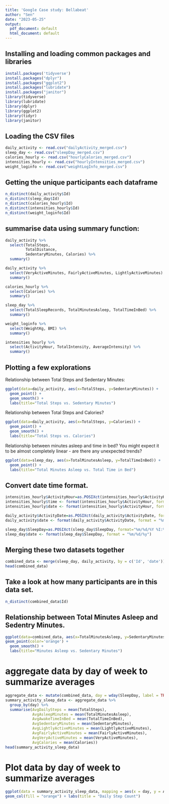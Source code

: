 ```yaml
---
title: 'Google Case study: Bellabeat'
author: "Sen"
date: "2023-05-25"
output:
  pdf_document: default
  html_document: default
---
```


## Installing and loading common packages and libraries
```r
install.packages('tidyverse')
install.packages("dplyr")
install.packages("ggplot2")
install.packages("lubridate")
install.packages("janitor")
library(tidyverse)
library(lubridate)
library(dplyr)
library(ggplot2)
library(tidyr)
library(janitor)
```

## Loading the CSV files
```r
daily_activity <- read.csv("dailyActivity_merged.csv")
sleep_day <- read.csv("sleepDay_merged.csv")
calories_hourly <- read.csv("hourlyCalories_merged.csv")
intensities_hourly <- read.csv("hourlyIntensities_merged.csv")
weight_loginfo <- read.csv("weightLogInfo_merged.csv")
```

## Getting the unique participants each dataframe
```r
n_distinct(daily_activity$Id)
n_distinct(sleep_day$Id)
n_distinct(calories_hourly$Id)
n_distinct(intensities_hourly$Id)
n_distinct(weight_loginfo$Id)
```
## summarise data using summary function:

```r
daily_activity %>%  
  select(TotalSteps,
         TotalDistance,
         SedentaryMinutes, Calories) %>%
  summary()
```

```r
daily_activity %>%
  select(VeryActiveMinutes, FairlyActiveMinutes, LightlyActiveMinutes) %>%
  summary()
```

```r
calories_hourly %>%
  select(Calories) %>%
  summary()
```

```r
sleep_day %>%
  select(TotalSleepRecords, TotalMinutesAsleep, TotalTimeInBed) %>%
  summary()
```

```r
weight_loginfo %>%
  select(WeightKg, BMI) %>%
  summary()
```


```r
intensities_hourly %>%
  select(ActivityHour, TotalIntensity, AverageIntensity) %>%
  summary()
```

## Plotting a few explorations
Relationship between Total Steps and Sedentary Minutes: 
```r
ggplot(data=daily_activity, aes(x=TotalSteps, y=SedentaryMinutes)) + 
  geom_point() +
  geom_smooth() +
  labs(title="Total Steps vs. Sedentary Minutes")
```

Relationship between Total Steps and Calories?
```r
ggplot(data=daily_activity, aes(x=TotalSteps, y=Calories)) + 
  geom_point() + 
  geom_smooth() + 
  labs(title="Total Steps vs. Calories")
```

Relationship between minutes asleep and time in bed? You might expect it to be almost completely linear - are there any unexpected trends?
```r
ggplot(data=sleep_day, aes(x=TotalMinutesAsleep, y=TotalTimeInBed)) +
  geom_point() + 
  labs(title="Total Minutes Asleep vs. Total Time in Bed")
```

## Convert date time format.
```r
intensities_hourly$ActivityHour=as.POSIXct(intensities_hourly$ActivityHour, format="%m/%d/%Y %I:%M:%S %p", tz=Sys.timezone())
intensities_hourly$time <- format(intensities_hourly$ActivityHour, format = "%H:%M:%S")
intensities_hourly$date <- format(intensities_hourly$ActivityHour, format = "%m/%d/%y")
```

```r
daily_activity$ActivityDate=as.POSIXct(daily_activity$ActivityDate, format="%m/%d/%Y", tz=Sys.timezone())
daily_activity$date <- format(daily_activity$ActivityDate, format = "%m/%d/%y")
```

```r
sleep_day$SleepDay=as.POSIXct(sleep_day$SleepDay, format="%m/%d/%Y %I:%M:%S %p", tz=Sys.timezone())
sleep_day$date <- format(sleep_day$SleepDay, format = "%m/%d/%y")
```


## Merging these two datasets together
```r
combined_data <- merge(sleep_day, daily_activity, by = c('Id', 'date'))
head(combined_data)
```

## Take a look at how many participants are in this data set.

```r
n_distinct(combined_data$Id)
```
## Relationship between Total Minutes Asleep and Sedentry Minutes.
```r
ggplot(data=combined_data, aes(x=TotalMinutesAsleep, y=SedentaryMinutes)) + 
geom_point(color='orange') + 
  geom_smooth() +
  labs(title="Minutes Asleep vs. Sedentary Minutes")
```


# aggregate data by day of week to summarize averages
```r
aggregate_data <- mutate(combined_data, day = wday(SleepDay, label = TRUE))
summary_activity_sleep_data <- aggregate_data %>% 
  group_by(day) %>% 
  summarise(AvgDailySteps = mean(TotalSteps),
            AvgAsleepMinutes = mean(TotalMinutesAsleep),
            AvgAwakeTimeInBed = mean(TotalTimeInBed), 
            AvgSedentaryMinutes = mean(SedentaryMinutes),
            AvgLightlyActiveMinutes = mean(LightlyActiveMinutes),
            AvgFairlyActiveMinutes = mean(FairlyActiveMinutes),
            AvgVeryActiveMinutes = mean(VeryActiveMinutes), 
            AvgCalories = mean(Calories))
head(summary_activity_sleep_data)
```

# Plot data by day of week to summarize averages
```r
ggplot(data = summary_activity_sleep_data, mapping = aes(x = day, y = AvgDailySteps)) +
geom_col(fill = "orange") + labs(title = "Daily Step Count")
```

